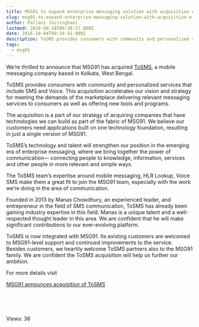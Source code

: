 ```yaml
---
title: MSG91 to expand enterprise messaging solution with acquisition of ToSMS
slug: msg91-to-expand-enterprise-messaging-solution-with-acquisition-of-tosms
author: Pallavi Jaisinghani
lastmod: 2020-08-18T09:38:57.000Z
date: 2016-10-04T09:34:41.000Z
description: ToSMS provides consumers with community and personalized services that include SMS and Voice. This acquisition accelerates our vision and strategy for meeting the demands of the marketplace delivering relevant messaging services to consumers as well as offering new tools and programs. 
tags:
  - msg91
---
```


We’re thrilled to announce that MSG91 has acquired [ToSMS](http://tosms.in/), a mobile messaging company based in Kolkata, West Bengal. 


ToSMS provides consumers with community and personalized services that include SMS and Voice. This acquisition accelerates our vision and strategy for meeting the demands of the marketplace delivering relevant messaging services to consumers as well as offering new tools and programs. 


The acquisition is a part of our strategy of acquiring companies that have technologies we can build as part of the fabric of MSG91. We believe our customers need applications built on one technology foundation, resulting in just a single version of MSG91.


ToSMS’s technology and talent will strengthen our position in the emerging era of enterprise messaging, where we bring together the power of communication— connecting people to knowledge, information, services and other people in more relevant and simple ways. 


The ToSMS team’s expertise around mobile messaging, HLR Lookup, Voice SMS make them a great fit to join the MSG91 team, especially with the work we’re doing in the area of communication. 


Founded in 2013 by Manas Chowdhury, an experienced leader, and entrepreneur in the field of SMS communication, ToSMS has already been gaining industry expertise in this field. Manas is a unique talent and a well-respected thought leader in this area. We are confident that he will make significant contributions to our ever-evolving platform.


ToSMS is now integrated with MSG91. Its existing customers are welcomed to MSG91-level support and continued improvements to the service. Besides customers, we heartily welcome ToSMS partners also to the MSG91 family. We are confident the ToSMS acquisition will help us further our ambition.


For more details visit


[MSG91 announces acquisition of ToSMS](http://www.prnewswire.co.in/news-releases/msg91-announces-acquisition-of-tosms-595778501.html)


 


 


 Views: 36


